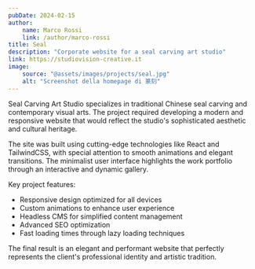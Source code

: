 ```yaml
---
pubDate: 2024-02-15
author:
    name: Marco Rossi
    link: /author/marco-rossi
title: Seal
description: "Corporate website for a seal carving art studio"
link: https://studiovision-creative.it
image:
    source: "@assets/images/projects/seal.jpg"
    alt: "Screenshot della homepage di 篆刻"
---
```


Seal Carving Art Studio specializes in traditional Chinese seal carving and contemporary visual arts. The project required developing a modern and responsive website that would reflect the studio's sophisticated aesthetic and cultural heritage.

The site was built using cutting-edge technologies like React and TailwindCSS, with special attention to smooth animations and elegant transitions. The minimalist user interface highlights the work portfolio through an interactive and dynamic gallery.

Key project features:
- Responsive design optimized for all devices
- Custom animations to enhance user experience
- Headless CMS for simplified content management
- Advanced SEO optimization
- Fast loading times through lazy loading techniques

The final result is an elegant and performant website that perfectly represents the client's professional identity and artistic tradition.
